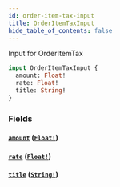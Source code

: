 ```yaml
---
id: order-item-tax-input
title: OrderItemTaxInput
hide_table_of_contents: false
---
```



Input for OrderItemTax

```graphql
input OrderItemTaxInput {
  amount: Float!
  rate: Float!
  title: String!
}
```


### Fields

#### [`amount`](#) ([`Float!`](/demand/api/graphql-admin/reference/scalars/float))




#### [`rate`](#) ([`Float!`](/demand/api/graphql-admin/reference/scalars/float))




#### [`title`](#) ([`String!`](/demand/api/graphql-admin/reference/scalars/string))






